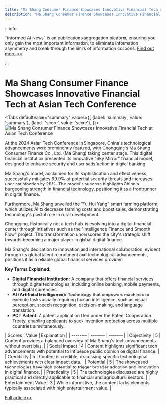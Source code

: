 ```yaml
---
title: "Ma Shang Consumer Finance Showcases Innovative Financial Tech at Asian Tech Conference"
description: "Ma Shang Consumer Finance Showcases Innovative Financial Tech at Asian Tech Conference"
---
```



:::info

"Informed AI News" is an publications aggregation platform, ensuring you only gain the most important information, to eliminate information asymmetry and break through the limits of information cocoons.  [Find out more >>](/docs/guides)

:::

# Ma Shang Consumer Finance Showcases Innovative Financial Tech at Asian Tech Conference


<Tabs
	defaultValue="summary"
	values={[
	{label: 'summary', value: 'summary'},
	{label: 'score', value: 'score'},
]}>
<TabItem value="summary">
<img
  src="https://image.informedainews.com/2024/06/06/Ar-aWc-1717673956-0.jpg"
  alt="Ma Shang Consumer Finance Showcases Innovative Financial Tech at Asian Tech Conference"
/>



At the 2024 Asian Tech Conference in Singapore, China's technological advancements were prominently featured, with Chongqing's Ma Shang Consumer Finance Co., Ltd. (Ma Shang) taking center stage. This digital financial institution presented its innovative "Sky Mirror" financial model, designed to enhance security and user satisfaction in digital banking.

Ma Shang's model, acclaimed for its sophistication and effectiveness, successfully mitigates 99.9% of potential security threats and increases user satisfaction by 28%. The model's success highlights China's burgeoning strength in financial technology, positioning it as a frontrunner in digital finance.

Furthermore, Ma Shang unveiled the "Fu Hui Yang" smart farming platform, which utilizes AI to decrease farming costs and boost sales, demonstrating technology's pivotal role in rural development.

Chongqing, historically not a tech hub, is evolving into a digital financial center through initiatives such as the "Intelligence Finance and Smooth Flow" project. This transformation underscores the city's strategic shift towards becoming a major player in global digital finance.

Ma Shang's dedication to innovation and international collaboration, evident through its global talent recruitment and technological advancements, positions it as a reliable global financial services provider.

**Key Terms Explained:**
- **Digital Financial Institution:** A company that offers financial services through digital technologies, including online banking, mobile payments, and digital currencies.
- **AI (Artificial Intelligence):** Technology that empowers machines to execute tasks usually requiring human intelligence, such as visual perception, speech recognition, decision-making, and language translation.
- **PCT Patent:** A patent application filed under the Patent Cooperation Treaty, enabling applicants to seek invention protection across multiple countries simultaneously.
</TabItem>
<TabItem value="score">
	| Scores     | Value   | Explanation |
	| -------- | ------- | ------- |
	| Objectivity  | 5    | Content provides a balanced overview of Ma Shang's tech advancements without overt bias.    |
	| Social Impact | 4     | Content highlights significant tech advancements with potential to influence public opinion on digital finance.    |
	| Credibility    | 5    | Content is credible, discussing specific technological achievements with clear impact data.    |
	| Potential    | 5    | The showcased technologies have high potential to trigger broader adoption and innovation in digital finance.    |
	| Practicality    | 5    | The technologies discussed are highly practical and directly applicable to financial and agricultural sectors.    |
	| Entertainment Value    | 3    | While informative, the content lacks elements typically associated with high entertainment value.    |
</TabItem>
</Tabs>

[Full article>>](https://www.mittrchina.com/news/detail/13377)
